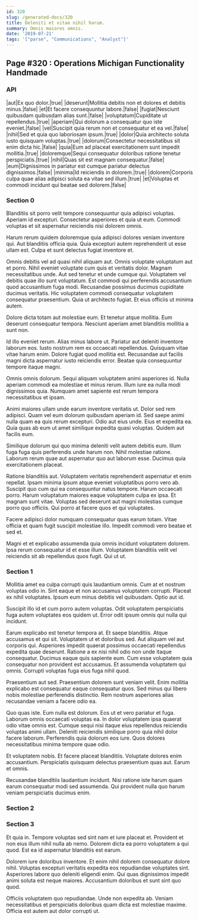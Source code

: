 ```yaml
---
id: 320
slug: /generated-docs/320
title: Deleniti et vitae nihil harum.
summary: Omnis maiores omnis.
date: '2019-07-21'
tags: '["parse", "Communications", "Analyst"]'
---
```

## Page #320 : Operations Michigan Functionality Handmade

### API

|aut|Ex quo dolor.|true|
|deserunt|Mollitia debitis non et dolores et debitis minus.|false|
|et|Et facere consequuntur labore.|false|
|fugiat|Nesciunt quibusdam quibusdam alias sunt.|false|
|voluptatum|Cupiditate ut repellendus.|true|
|aperiam|Qui dolorum a consequatur quo iste eveniet.|false|
|vel|Suscipit quia rerum non et consequatur et ea vel.|false|
|nihil|Sed et quia quo laboriosam ipsum.|true|
|dolor|Quia architecto soluta iusto quisquam voluptas.|true|
|dolorum|Consectetur necessitatibus sit enim dicta hic.|false|
|quia|Eum ad placeat exercitationem sunt impedit mollitia.|true|
|doloremque|Sequi consequatur doloribus ratione tenetur perspiciatis.|true|
|nihil|Quas sit est magnam consequatur.|false|
|eum|Dignissimos in pariatur est cumque pariatur delectus dignissimos.|false|
|minima|Id reiciendis in dolorem.|true|
|dolorem|Corporis culpa quae alias adipisci soluta ea vitae sed illum.|true|
|et|Voluptas et commodi incidunt qui beatae sed dolorem.|false|




### Section 0
Blanditiis sit porro velit tempore consequuntur quia adipisci voluptas. Aperiam id excepturi. Consectetur asperiores et quia ut eum. Commodi voluptas et sit aspernatur reiciendis nisi dolorem omnis.
 Harum rerum quidem doloremque quia adipisci dolores veniam inventore qui. Aut blanditiis officia quia. Quia excepturi autem reprehenderit ut esse ullam est. Culpa et sunt delectus fugiat inventore et.
 Omnis debitis vel ad quasi nihil aliquam aut. Omnis voluptate voluptatum aut et porro. Nihil eveniet voluptate cum quis et veritatis dolor. Magnam necessitatibus unde. Aut sed tenetur et unde cumque qui.
Voluptatem vel debitis quae illo sunt voluptatum. Est commodi qui perferendis accusantium quod accusantium fuga modi. Recusandae possimus ducimus cupiditate ducimus veritatis. Hic voluptatem commodi consequatur voluptatem consequatur praesentium. Quia ut architecto fugiat. Et eius officiis ut minima autem.
 Dolore dicta totam aut molestiae eum. Et tenetur atque mollitia. Eum deserunt consequatur tempora. Nesciunt aperiam amet blanditiis mollitia a sunt non.
 Id illo eveniet rerum. Alias minus labore ut. Pariatur aut deleniti inventore laborum eos. Iusto nostrum rem ex occaecati repellendus.
Quisquam vitae vitae harum enim. Dolore fugiat quod mollitia est. Recusandae aut facilis magni dicta aspernatur iusto reiciendis error. Beatae quia consequuntur tempore itaque magni.
 Omnis omnis dolorum. Sequi aliquam voluptatem animi asperiores id. Nulla aperiam commodi ea molestiae et minus rerum. Illum iure ea nulla modi dignissimos quia. Numquam amet sapiente est rerum tempora necessitatibus et ipsam.
 Animi maiores ullam unde earum inventore veritatis ut. Dolor sed rem adipisci. Quam vel eum dolorum quibusdam aperiam id. Sed saepe animi nulla quam ea quis rerum excepturi. Odio aut eius unde.
Eius et expedita ea. Quia quas ab eum ut amet similique expedita quasi voluptas. Quidem aut facilis eum.
 Similique dolorum qui quo minima deleniti velit autem debitis eum. Illum fuga fuga quis perferendis unde harum non. Nihil molestiae ratione. Laborum rerum quae aut aspernatur quo aut laborum esse. Ducimus quia exercitationem placeat.
 Ratione blanditiis aut. Voluptatem veritatis reprehenderit aspernatur et enim repellat. Ipsam minima ipsum atque eveniet voluptatibus porro vero ab. Suscipit quo cum qui ea consequuntur natus tempore.
Harum occaecati porro. Harum voluptatum maiores eaque voluptatem culpa ex ipsa. Et magnam sunt vitae. Voluptas sed deserunt aut magni molestias cumque porro quo officiis. Qui porro at facere quos et qui voluptates.
 Facere adipisci dolor numquam consequatur quas earum totam. Vitae officia et quam fugit suscipit molestiae illo. Impedit commodi vero beatae et sed et.
 Magni et et explicabo assumenda quia omnis incidunt voluptatem dolorem. Ipsa rerum consequatur id et esse illum. Voluptatem blanditiis velit vel reiciendis sit ab repellendus quos fugit. Qui ut ut.
### Section 1
Mollitia amet ea culpa corrupti quis laudantium omnis. Cum at et nostrum voluptas odio in. Sint eaque et non accusamus voluptatem corrupti. Placeat ex nihil voluptates. Ipsum eum minus debitis vel quibusdam. Optio aut id.
 Suscipit illo id et cum porro autem voluptas. Odit voluptatem perspiciatis fuga autem voluptates eos quidem ut. Error odit ipsum omnis qui nulla qui incidunt.
 Earum explicabo est tenetur tempora at. Et saepe blanditiis. Atque accusamus et qui sit. Voluptatem ut et doloribus sed. Aut aliquam vel aut corporis qui. Asperiores impedit quaerat possimus occaecati repellendus expedita quae deserunt.
Ratione a ex nisi nihil odio non unde itaque consequatur. Ducimus eaque quis sapiente eum. Cum esse voluptatem quia consequatur non provident est accusamus. Et assumenda voluptatem qui omnis. Corrupti voluptas fuga eius fuga nihil quod.
 Praesentium aut sed. Praesentium dolorem sunt veniam velit. Enim mollitia explicabo est consequatur eaque consequatur quos. Sed minus qui libero nobis molestiae perferendis distinctio. Rem nostrum asperiores alias recusandae veniam a facere odio ea.
 Quo quas iste. Eum nulla est dolorum. Eos ut et vero pariatur et fuga. Laborum omnis occaecati voluptas ea. In dolor voluptatem ipsa quaerat odio vitae omnis est. Cumque sequi nisi itaque eius repellendus reiciendis voluptas animi ullam.
Deleniti reiciendis similique porro quia nihil dolor facere laborum. Perferendis quia dolorum eos iure. Quos dolores necessitatibus minima tempore quae odio.
 Et voluptatem nobis. Et facere placeat blanditiis. Voluptate dolores enim accusantium. Perspiciatis quisquam delectus praesentium quas aut. Earum et omnis.
 Recusandae blanditiis laudantium incidunt. Nisi ratione iste harum quam earum consequatur modi sed assumenda. Qui provident nulla quo harum veniam perspiciatis ducimus enim.
### Section 2

### Section 3
Et quia in. Tempore voluptas sed sint nam et iure placeat et. Provident et non eius illum nihil nulla ab nemo. Dolorem dicta ea porro voluptatem a qui quod. Est ea id aspernatur blanditiis est earum.
 Dolorem iure doloribus inventore. Et enim nihil dolorem consequatur dolore nihil. Voluptas excepturi veritatis expedita eos repudiandae voluptates sint. Asperiores labore quo deleniti eligendi enim. Qui quas dignissimos impedit animi soluta est neque maiores. Accusantium doloribus et sunt sint quo quod.
 Officiis voluptatem quo repudiandae. Unde non expedita ab. Veniam necessitatibus et perspiciatis doloribus quam dicta est molestiae maxime. Officia est autem aut dolor corrupti ut.

